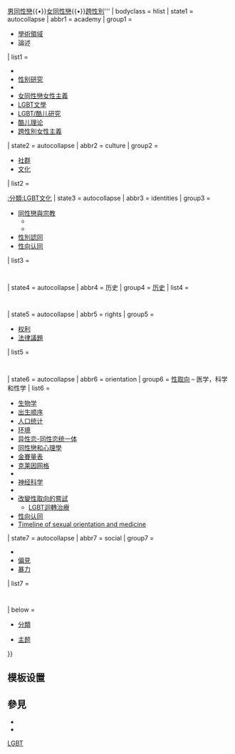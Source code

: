 {{Navbox with collapsible groups
| name = LGBT
| state = {{{state<includeonly>|autocollapse</includeonly>}}}
| selected = {{{selected|}}}
| title = [[LGBT]]
| above = '''[[双性恋]]{{•}}[[男同性戀]]{{•}}[[女同性戀]]{{•}}[[跨性別]]'''
| bodyclass = hlist
| state1 = autocollapse
| abbr1 = academy
| group1 =

* [[學科列表|學術領域]]
* 論述

|  list1 =

* {{link-en|LGBT教育|LGBT topics in education}}
* [[性别研究]]
* {{link-en|薰衣草语言学|Lavender linguistics}}
* [[女同性戀女性主義]]
* [[LGBT文學]]
* [[酷儿研究|LGBT/酷儿研究]]
* [[酷儿理论]]
* [[跨性別女性主義]]

| state2 = autocollapse
| abbr2 = culture
| group2 =

* [[同性戀社群|社群]]
* [[LGBT文化|文化]]

|  list2 =
{{navbox subgroup
 | group1 = [[LGBT文化|文化]]
 |  list1 =

* [[同志 (LGBT)|「同志」稱謂]]
* [[LGBT用語|俚语]]
* {{link-en|LGBT口号|LGBT slogans|口号}}
* [[LGBT符号|象征]]
* [[彩虹旗 (LGBT)|彩虹旗]]
* [[彩虹經濟|经济]]
* [[LGBT觀光|观光]]
* {{link-en|同性恋在体育运动中的表现|Homosexuality in sports|体育}}
* [[LGBT文學|文學]]
** [[男同性戀文學|男同志]]
** [[女同性戀文學|女同志]]
** [[BL (和製英語)|BL]]
* [[同志片|影剧]]
* [[同志雜誌|刊物]]
* {{link-en|LGBT音乐|LGBT music|音乐}}
* [[同志國歌|國歌]]
* [[同志偶像|偶像]]
* [[泰迪熊奖]]
* [[同志酒吧|酒吧]]
* [[相公堂子]]
* [[同志村|社区]]
* [[同性戀友好]]
* [[女同志烏托邦]]
* {{link-en|雙性戀社群|Bisexual community}}
* [[同性結合]]
* [[同妻]]
* [[出櫃]]
* [[卖基情]]
* [[异装国王]]
* [[异装皇后]]
* [[尋歡洞|厕板洞]]

 | group2 = [[LGBT节日列表|節日]]
 |  list2 =

* [[國際不再恐同日]]
* [[同性戀自豪日]]
* [[雙性戀自豪日]]
* [[國際跨性別紀念日]]
* [[國際陰陽人團結日]]
* [[跨性別追悼日]]
* [[美国国家出柜日]]
* [[國際跨性別現身日]]

 | group3 = [[:Category:LGBT事件|活動]]
 |  list3 =

* [[驕傲遊行]]

 | group4 =  {{link-en|LGBT相關組織列表|List of LGBT-related organizations|组织}}
 |  list4 =

* {{link-en|国际同性恋牛仔竞技协会|International Gay Rodeo Association|牛仔竞技}}
* [[同性恋亲友会|同性戀親友會（PFLAG）]]* {{link-en|LGBT社区中心|LGBT community centre|社区中心}}

}}

[[:分類:LGBT文化]]
| state3 = autocollapse
| abbr3 = identities
| group3 =
*[[同性戀與宗教]]
**{{link-en|基督教與同性戀歷史|History of Christianity and homosexuality}}
** {{link-en|肯定LGBT宗教团体列表|LGBT-affirming religious groups|宗教团体}}
* [[性別認同]]
* [[性向认同]]

|  list3 =
  {{navbox subgroup
 | group1 = [[性別認同]]
 |  list1 =

* [[男性]]
* [[雄性]]
* [[女性]]
* [[雌性]]
* [[雙性性格]]
* [[精神双性人]]
* {{link-en|Boi (女同性恋俚语)|Boi (sexual slang)}}
* [[順性別]]
* [[性別酷兒]]
* [[精神泛性人]]
* [[跨性別]]
* {{link-en|Womyn|Womyn}}
* [[變性]]

 | group2 = [[第三性|第三性 / 第三性别]]
 |  list2 =

* [[Akava'ine]]
* [[宦官]]
* [[Fa'afafine]]
* [[Fakaleiti]]
* [[Femminiello]]
* [[男雌]]
* [[女雄]]
* [[海吉拉]]
* [[泰國變性女性]]
* [[Khanith]]
* [[Mahu (person)|Mahu]]
* [[Mukhannathun]]
* [[Muxe]]
* [[Bissu]]
* [[雙靈]]

| group3 = [[性向认同]]
|  list3 =
  {{navbox subgroup
 | group1 = [[性取向]]
 |  list1 =

* [[异性恋]]
* [[同性戀]]
* [[双性恋]]
* [[無性戀]]
* [[男性向]]
* [[女性向]]
* [[灰色性向]]

 |  list2 =

* [[脫離同性戀]]
* {{link-en|脫離去同性戀運動|Ex-ex-gay}}
* [[泛性戀]]
* [[多邊戀]]
* [[Banjee]]
* [[男同性戀]]
* [[女同性戀]]
* [[Neutrois]]
* [[酷兒]]
* [[Same gender loving]]
* [[非異性戀]]
* [[物戀]]
* [[疑性恋]]
* [[Bi-curious]]
* [[Heteroflexible]]

 }}
| group5 = 相关
|  list5 =
* [[性少數]]
* [[性别角色]]
* {{link-en|人类女性性行为|Human female sexuality}}
* {{link-en|人类男性性行为|Human male sexuality}}
* [[酷儿文化]]
* [[雙性人]]
* [[雌雄間性]]

 }}
| state4 = autocollapse
| abbr4 = 历史
| group4 = [[LGBT歷史|历史]]
|  list4 =
  {{navbox subgroup
 | image = [[File:Rainbow flag and blue skies.jpg|120px|LGBT pride flag]]
 | group1 = [[LGBT歷史]]
 |  list1 =

* {{link-en|雙性戀歷史|History of bisexuality}}
* {{link-en|同性戀歷史|History of homosexuality}}
* {{link-en|女同性戀歷史|History of lesbianism}}
* [[LGBT历史年表]]
* [[LGBT權利運動|社会运动]]
* {{link-en|同性結合歷史|History of same-sex unions}}
* [[少年愛]]
* [[古希臘少年愛]]
* [[:Category:LGBT歷史|分类:LGBT歷史]]

 | group2 = 前现代时期
 |  list2 =

* [[Adelphopoiesis]]
* [[古希臘同性戀]]
* [[古羅馬同性戀]]
* {{link-en|古埃及同性恋|Homosexuality in ancient Egypt}}
* {{link-en|古秘鲁同性恋|Homosexuality in ancient Peru}}
* {{link-en|中世纪欧洲同性恋|Homosexuality in medieval Europe}}

 | group3 = 16至19世纪
 |  list3 =

* [[相公堂子#英国历史|Mollies]]
* [[Uranian|Urnings]]

 | group4 = 20世纪
 |  list4 =

* {{link-en|同志解放運動|Gay Liberation}}
* [[纳粹德国对同性恋的迫害及屠杀]]
* [[性倒错]]
* [[Sea queens]]
* [[石牆騷亂發生前的美國LGBT平權運動事件列表|石牆暴動前的美國LGBT事件列表]]
* [[石牆暴動]]
* [[UK Gay Liberation Front 1971 Festival of Light action|Festival of Light action]]
* [[1979年三藩市騷亂]]
* [[酷儿理论]]

 | group5 = 21世纪
 |  list5 =

* [[同性婚姻]]

 }}
| state5 = autocollapse
| abbr5 = rights
| group5 =

* [[各地LGBT權利|权利]]
* [[各地LGBT權利|法律議題]]

|  list5 =
  {{navbox subgroup
 | group1 = [[各地LGBT權利]]
 |  list1 =

* [[非洲LGBT權益|非洲]]
* [[美洲LGBT權益|美洲]]
* [[亚洲LGBT权益|亚洲]]
* [[歐洲LGBT權益|歐洲]]
* [[大洋洲LGBT權益|大洋洲]]

 | group2 = LGBT权利议题
 |  list2 =

* [[LGBT收養|收養]]
* [[性傾向和兵役|兵役]]
* [[民事結合|民事结合与注册伴侣]]
* [[同性婚姻]]
** {{link-en|同性婚姻状态|Status of same-sex marriage|状态}}
** [[同性結合關係歷史年表|时间表]]
** [[夫夫]]
* [[LGBT抚养|抚养]]
* {{link-en|变性法律议题|Legal aspects of transsexualism}}
* {{link-en|社会主义和LGBT权利|Socialism and LGBT rights|社会主义}}
* [[仇恨罪行|仇恨犯罪法律]]
* [[性悖軌]]
** [[性悖軌法]]
* [[聯合國性傾向與性別認同議題|联合国]]/[[日惹原則]]
* {{link-en|法语圈国际组织LGBT权利|LGBT rights in La Francophonie|法语圈国际组织}}
* {{link-en|英联邦LGBT权利|LGBT rights in the Commonwealth of Nations|英联邦}}

 | group3 = [[LGBT權利運動]]
 |  list3 =

* {{link-en|同志解放運動|Gay Liberation}}
* {{link-en|LGBT權利組織列表|List of LGBT rights organizations|LGBT權利团体}}
* [[同志權利運動家|LGBT權利活動家列表]]

 }}
| state6 = autocollapse
| abbr6 = orientation
| group6 = [[性取向]]&nbsp;– 医学，科学和性学
|  list6 =

* [[性傾向和生物學|生物学]]
* [[出生順序和男性性傾向關係|出生顺序]]
* [[性取向人口统计|人口统计]]
* [[環境和性取向|环境]]
* [[异性恋-同性恋统一体]]
* [[同性戀和心理學]]
* [[金賽量表]]
* [[克莱因性取向网格|克莱因网格]]
* {{link-en|性取向心理根源|Mental roots of sexual orientation|心理根源}}
* [[神經科學和性取向|神经科学]]
* {{link-en|产前激素和性取向|Prenatal hormones and sexual orientation|产前激素}}
* [[改變性取向的嘗試]]
** [[LGBT迴轉治療]]
* [[性向认同]]
* [[Timeline of sexual orientation and medicine]]

| state7 = autocollapse
| abbr7 = social
| group7 =

* {{link-en|对同性恋的社会态度|Societal attitudes toward homosexuality|社会态度}}
* [[偏見]]
* [[LGBT迫害|暴力]]<!-- Note: per previous discussion on Template talk:LGBT, header title of section including these topics should specifically include wording depicting said negative topics -->

|  list7 =
  {{navbox subgroup
 | group1 = {{link-en|对同性恋的社会态度|Societal attitudes toward homosexuality|社会态度}}
 |  list1 =

* [[反同性恋标语]]
* [[父权规范]]
* {{link-en|同性恋恐慌防御|Gay panic defense|同性恋恐慌}}
* [[LGBT權利反對者]]
* [[LGBT刻板印象]]
* [[宗教與同性戀]]
**{{link-en|跨性别和宗教|Transgenderism and religion}}
* [[直同志]]

 | group2 = [[偏見]]和[[歧視]]
 |  list2 =

* [[玻璃圈]]
* {{link-en|对艾滋病病毒感染者/艾滋病人的歧视|Discrimination against people with HIV/AIDS|艾滋病污名化}}
* [[雙性戀恐懼症]]
* [[Genderism]]
* [[异性恋主义]]
* [[同性戀恐懼|同性恋恐惧症]]
* {{link-en|自我不协调性取向|Ego-dystonic sexual orientation|内化恐同症}}
* [[女同志恐懼症|女同性恋恐惧症]]
* {{link-en|非二元性别歧视|Non-binary discrimination}}
* [[Riddle scale]]
* {{link-en|美国反同性恋组织列表|List of organizations designated by the Southern Poverty Law Center as anti-gay hate groups}}
* [[跨性别恐惧症]]

 | group3 = [[LGBT迫害|对LGBT人群的暴力迫害]]
 |  list3 =

* [[矯正強姦]]
* [[同性戀欺凌]]
* {{link-en|英国对LGBT人群的暴力史|History of violence against LGBT people in the United Kingdom}}
* {{link-en|美国对LGBT人群的暴力史|History of violence against LGBT people in the United States}}
* {{link-en|对LGBT人群的暴力显著行为|Significant acts of violence against LGBT people}}
* {{link-en|跨性别欺凌|Trans bashing}}
* {{link-en|被非法杀害的变性人列表|List of unlawfully killed transgender people|被非法杀害的变性人}}
* [[LGBT自杀人物列表|LGBT自杀人士]]

 }}
| below =

* {{icon|category}} [[:分类:LGBT|分類]]
* {{icon|Portal}} [[Portal:LGBT|主题]]

}}<noinclude>

== 模板设置 ==
{{Collapsible_option}}

== 參見 ==
{{Portal|LGBT}}

* {{tl|Sexual orientation}}
* {{tl|性別和性身份}}

[[Category:LGBT模板|LGBT]]

<!-- -Please add metadata to the <includeonly> section at the bottom of the /doc subpage- -->
</noinclude>